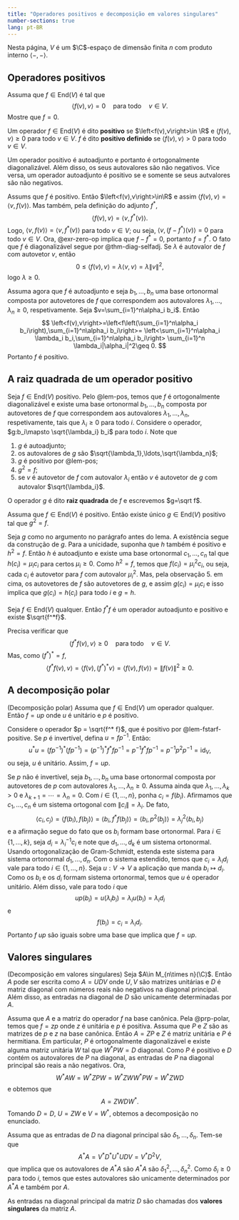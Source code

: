 ```yaml
--- 
title: "Operadores positivos e decomposição em valores singulares"
number-sections: true
lang: pt-BR
--- 
```


Nesta página, $V$ é um $\C$-espaço de dimensão finita $n$ com produto interno $\left<-,-\right>$.

## Operadores positivos

:::{#exr-zero-op}
Assuma que $f\in\mbox{End}(V)$ é tal que 
$$
\left<f(v),v\right>=0\quad\mbox{para todo}\quad v\in V.
$$
Mostre que $f=0$. 
:::

:::{#def-}
Um operador $f\in\mbox{End}(V)$ é dito **positivo** se $\left<f(v),v\right>\in \R$ e $\left<f(v),v\right>\geq 0$ para todo $v\in V$.
$f$ é dito **positivo definido** se $\left<f(v),v\right>> 0$ para todo $v\in V$. 
:::

:::{#lem-pos}
Um operador positivo é autoadjunto e portanto é ortogonalmente diagonalizável. Além disso, os seus autovalores são não negativos. 
Vice versa, um operador autoadjunto é positivo se e somente se seus autvalores são não negativos. 
:::

:::{.proof}
Assums que $f$ é positivo. Então $\left<f(v),v\right>\in\R$ e assim $\left<f(v),v\right>=\left<v,f(v)\right>$. Mas também, pela definição do 
adjunto $f^*$, 
$$
\left<f(v),v\right>=\left<v,f^*(v)\right>.
$$
Logo, $\left<v,f(v)\right>=\left<v,f^*(v)\right>$ para todo $v\in V$; ou seja, $\left<v,(f-f^*)(v)\right>=0$ para todo $v\in V$. Ora, @exr-zero-op implica que 
$f-f^*=0$, portanto $f=f^*$. O fato que $f$ é diagonalizável segue por @thm-diag-selfadj. Se $\lambda$ é autovalor de $f$ com autovetor $v$, então 
$$
0\leq \left<f(v),v\right>=\lambda\left<v,v\right>=\lambda\|v\|^2,
$$
logo $\lambda \geq 0$. 

Assuma agora que $f$ é autoadjunto e seja $b_1,\ldots,b_n$ uma base ortonormal composta por autovetores de $f$ que correspondem aos 
autovalores $\lambda_1,\ldots,\lambda_n\geq 0$, respetivamente. Seja $v=\sum_{i=1}^n\alpha_i b_i$. Então 
$$
\left<f(v),v\right>=\left<f\left(\sum_{i=1}^n\alpha_i b_i\right),\sum_{i=1}^n\alpha_i b_i\right>=
\left<\sum_{i=1}^n\alpha_i \lambda_i b_i,\sum_{i=1}^n\alpha_i b_i\right>
\sum_{i=1}^n \lambda_i|\alpha_i|^2\geq 0.
$$ 
Portanto $f$ é positivo. 
:::

## A raiz quadrada de um operador positivo

Seja $f\in\mbox{End}(V)$ positivo. Pelo @lem-pos, temos que $f$ é ortogonalmente diagonalizável e existe uma base ortonormal 
$b_1,\ldots,b_n$ composta por autovetores de $f$ que correspondem aos autovalores $\lambda_1,\ldots,\lambda_n$, respetivamente, 
tais que $\lambda_i\geq 0$ para todo $i$. Considere o operador, $g:b_i\mapsto \sqrt{\lambda_i} b_i$ para todo $i$. Note que 

1. $g$ é autoadjunto;
2. os autovalores de $g$ são $\sqrt{\lambda_1},\ldots,\sqrt{\lambda_n}$;
3. $g$ é positivo por @lem-pos;
4. $g^2=f$;
5. se $v$ é autovetor de $f$ com autovalor $\lambda_i$ então $v$ é autovetor de $g$ com autovalor $\sqrt{\lambda_i}$. 

:::{#def-}
O operador $g$ é dito **raiz quadrada** de $f$ e escrevemos $g=\sqrt f$. 
:::

:::{#lem-}
Assuma que $f\in\mbox{End}(V)$ é positivo. Então existe único $g\in\mbox{End}(V)$ positivo tal que $g^2=f$. 
:::

:::{.proof}
Seja $g$ como no argumento no parágrafo antes do lema. 
A existência segue da construção de $g$. Para a unicidade, suponha que $h$ também é positivo e $h^2 = f$. Então $h$ é autoadjunto 
e existe uma base ortonormal $c_1,\ldots,c_n$  tal que $h(c_i) = \mu_i c_i$ para certos $\mu_i \geq 0$. Como $h^2=f$, temos que 
$f(c_i)=\mu_i^2 c_i$, ou seja, cada $c_i$ é autovetor para $f$ com autovalor $\mu_i^2$. Mas, pela observação 5. em cima, os autovetores de $f$ são autovetores de $g$, e assim 
$g(c_i)=\mu_ic_i$ e isso implica que $g(c_i)=h(c_i)$ para todo $i$ e $g=h$. 
:::

:::{#lem-fstarf-positive}
Seja $f\in \mbox{End}(V)$ qualquer. Então $f^* f$ é um operador autoadjunto e positivo e existe $\sqrt{f^*f}$.  
:::
:::{.proof}
Precisa verificar que 
$$
\left<f^*f(v),v\right>\geq 0\quad\mbox{para todo}\quad v\in V.
$$
Mas, como $(f^*)^*=f$, 
$$
\left<f^*f(v),v\right>=\left<f(v),(f^*)^*v\right>=\left<f(v),f(v)\right>=\|f(v)\|^2\geq 0.
$$
:::

## A decomposição polar

:::{#prp-polar}
(Decomposição polar)
Assuma que $f\in\mbox{End}(V)$ um operador qualquer. Então $f=u p$ onde $u$ é unitário e $p$ é positivo. 
:::

:::{.proof}
Considere o operador $p = \sqrt{f^* f}$, que é positivo por @lem-fstarf-positive. Se $p$ é invertível, defina $u = f p^{-1}$. Então:
$$
u^* u = (f p^{-1})^* (f p^{-1}) = (p^{-1})^* f^* f p^{-1} = p^{-1} f^* f p^{-1} = p^{-1} p^2 p^{-1} = \mbox{id}_V,
$$
ou seja, $u$ é unitário. Assim, $f = u p$.

Se $p$ não é invertível, seja $b_1,\ldots,b_n$ uma base ortonormal composta por autovetores de $p$  com 
autovalores $\lambda_1,\ldots,\lambda_n\geq 0$. Assuma ainda que $\lambda_1,\ldots,\lambda_k>0$ e $\lambda_{k+1}=\cdots=\lambda_n=0$. 
Com $i\in\{1,\ldots,n\}$, ponha $c_i=f(b_i)$. Afirmamos que $c_1,\ldots,c_n$ é um sistema ortogonal com 
$\|c_i\|=\lambda_i$. De fato, 
$$
\left<c_i,c_j\right>=\left<f(b_i),f(b_j)\right>=\left<b_i,f^*f(b_j)\right>=\left<b_i,p^2(b_j)\right>=\lambda_j^2\left<b_i,b_j\right>
$$
e a afirmação segue do fato que os $b_i$ formam base ortonormal. 
Para $i\in\{1,\ldots,k\}$, seja $d_i=\lambda_i^{-1}c_i$ e note que $d_1,\ldots,d_k$ é um sistema ortonormal. Usando ortogonalização de 
Gram-Schmidt, estenda este sistema para sistema ortonormal $d_1,\ldots,d_n$. Com o sistema estendido, temos que $c_i=\lambda_i d_i$ 
vale para todo $i\in\{1,\ldots,n\}$. Seja $u:V\to V$ a aplicação que manda 
$b_i\mapsto d_i$. Como os $b_i$ e os $d_i$ formam sistema ortonormal, temos que $u$ é operador unitário. Além disso, vale para todo $i$ que
$$
up(b_i)=u(\lambda_i b_i)=\lambda_i u(b_i)=\lambda_i d_i
$$
e 
$$
f(b_i)=c_i=\lambda_i d_i.
$$
Portanto $f$ $up$ são iguais sobre uma base que implica que $f=up$. 
:::

## Valores singulares

:::{#thm-}
(Decomposição em valores singulares)
Seja $A\in M_{n\times n}(\C)$. Então $A$ pode ser escrita como $A=UDV$ onde $U,V$ são matrizes unitárias e $D$ é matriz diagonal com números reais não negativos na diagonal principal. Além disso, as entradas na diagonal de $D$ são unicamente determinadas por $A$. 
:::

:::{.proof}
Assuma que $A$ e a matriz do operador $f$ na base canônica. Pela @prp-polar, temos que $f=z p$ onde $z$ é unitária e 
$p$ é positiva. Assuma que $P$ e $Z$ são as matrizes de $p$ e $z$ na base canônica. Então $A=ZP$ e 
$Z$ é matriz unitária e $P$ é hermitiana. Em particular, $P$ é ortogonalmente diagonalizável e existe alguma matriz unitária 
$W$ tal que $W^*PW=D$ diagonal. Como $P$ é positivo e $D$ contém os autovalores de $P$ na diagonal, as entradas de $P$ na diagonal principal são 
reais a não negativos. Ora,
$$
W^*AW=W^*ZPW=W^*ZWW^*PW=W^*ZWD
$$
e obtemos que
$$
A=ZWDW^*.
$$
Tomando $D=D$, $U=ZW$ e $V=W^*$, obtemos a decomposição no enunciado. 

Assuma que as entradas de $D$ na diagonal principal são $\delta_1,\ldots,\delta_n$. Tem-se que 
$$
A^*A=V^*D^*U^*UDV=V^*D^2V,
$$ 
que implica que os autovalores de $A^*A$ são $A^*A$ são $\delta_1^2,\ldots,\delta_n^2$. Como $\delta_i\geq 0$ para todo $i$, temos que 
estes autovalores são unicamente determinados por $A^*A$ e também por $A$. 
::: 

:::{#def-}
As entradas na diagonal principal da matriz $D$ são chamadas dos **valores singulares** da matriz $A$.
:::
